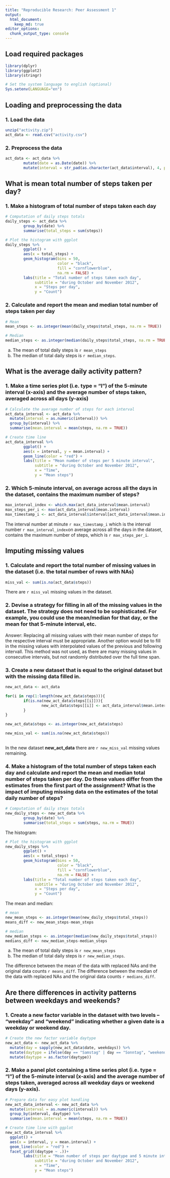 ```yaml
---
title: "Reproducible Research: Peer Assessment 1"
output: 
  html_document:
    keep_md: true
editor_options: 
  chunk_output_type: console
---
```


## Load required packages
```r
library(dplyr)
library(ggplot2)
library(stringr)
```

```r
# Set the system language to english (optional)
Sys.setenv(LANGUAGE="en")
```

## Loading and preprocessing the data

### 1. Load the data
```r
unzip("activity.zip")
act_data <- read.csv("activity.csv")
```

### 2. Preprocess the data
```r
act_data <- act_data %>% 
        mutate(date = as.Date(date)) %>%
        mutate(interval = str_pad(as.character(act_data$interval), 4, pad = "0"))
```

## What is mean total number of steps taken per day?

### 1. Make a histogram of total number of steps taken each day

```r
# Computation of daily steps totals
daily_steps <- act_data %>%
        group_by(date) %>%
        summarise(total_steps = sum(steps))
```

```r
# Plot the histogram with ggplot
daily_steps %>%
        ggplot() +
        aes(x = total_steps) +
        geom_histogram(bins = 50, 
                       color = "black",
                       fill = "cornflowerblue",
                       na.rm = FALSE) +
        labs(title = "Total number of steps taken each day",
             subtitle = "during October and November 2012",
             x = "Steps per day",
             y = "Count") 
```

### 2. Calculate and report the mean and median total number of steps taken per day

```r
# Mean
mean_steps <- as.integer(mean(daily_steps$total_steps, na.rm = TRUE))

# Median
median_steps <- as.integer(median(daily_steps$total_steps, na.rm = TRUE))
```

a. The mean of total daily steps is `r mean_steps`
b. The median of total daily steps is `r median_steps`.

## What is the average daily activity pattern?

### 1. Make a time series plot (i.e. type = "l") of the 5-minute interval (x-axis)  and the average number of steps taken, averaged across all days (y-axis)

```r
# Calculate the average number of steps for each interval
act_data_interval <- act_data %>%
  mutate(interval = as.numeric(interval)) %>%
  group_by(interval) %>%
  summarise(mean.interval = mean(steps, na.rm = TRUE))

# Create time line
act_data_interval %>%
        ggplot() +
        aes(x = interval, y = mean.interval) +
        geom_line(color = "red") +
        labs(title = "Mean number of steps per 5 minute interval",
             subtitle = "during October and November 2012",
             x = "Time",
             y = "Mean steps")
```

### 2. Which 5-minute interval, on average across all the days in the dataset, contains the maximum number of steps?

```r
max_interval_index <- which.max(act_data_interval$mean.interval)
max_steps_per_i <- max(act_data_interval$mean.interval)
max_timestamp_i <- act_data_interval$interval[act_data_interval$mean.interval == max_steps_per_i]


```

The interval number at minute `r max_timestamp_i` which is the interval number `r max_interval_index`on average across all the days in the dataset, contains the maximum number of steps, which is `r max_steps_per_i`. 

## Imputing missing values

### 1. Calculate and report the total number of missing values in the dataset (i.e. the total number of rows with NAs)

```r
miss_val <- sum(is.na(act_data$steps))
```

There are `r miss_val` missing values in the dataset.

### 2. Devise a strategy for filling in all of the missing values in the dataset. The strategy does not need to be sophisticated. For example, you could use the mean/median for that day, or the mean for that 5-minute interval, etc.

Answer: Replacing all missing values with their mean number of steps for the respective interval must be appropriate. Another option would be to fill in the missing values with interpolated values of the previous and following intervall. This method was not used, as there are many missing values in consecutive intervals, but not randomly distributed over the full time span.

### 3. Create a new dataset that is equal to the original dataset but with the missing data filled in.

```r

new_act_data <- act_data

for(i in rep(1:length(new_act_data$steps))){
        if(is.na(new_act_data$steps[[i]])){
                new_act_data$steps[[i]] <- act_data_interval$mean.interval[[1 + i %% 288]]
        }
}

new_act_data$steps <- as.integer(new_act_data$steps)

new_miss_val <- sum(is.na(new_act_data$steps))
        
```
In the new dataset **new_act_data** there are `r new_miss_val` missing values remaining.

### 4. Make a histogram of the total number of steps taken each day and calculate and report the mean and median total number of steps taken per day. Do these values differ from the estimates from the first part of the assignment? What is the impact of imputing missing data on the estimates of the total daily number of steps?

```r
# Computation of daily steps totals
new_daily_steps <- new_act_data %>%
        group_by(date) %>%
        summarise(total_steps = sum(steps, na.rm = TRUE))
```

The histogram:
```r
# Plot the histogram with ggplot
new_daily_steps %>%
        ggplot() +
        aes(x = total_steps) +
        geom_histogram(bins = 50, 
                       color = "black",
                       fill = "cornflowerblue",
                       na.rm = FALSE) +
        labs(title = "Total number of steps taken each day",
             subtitle = "during October and November 2012",
             x = "Steps per day",
             y = "Count") 
```

The mean and median:

```r
# mean
new_mean_steps <- as.integer(mean(new_daily_steps$total_steps))
means_diff <- new_mean_steps-mean_steps 

# median
new_median_steps <- as.integer(median(new_daily_steps$total_steps))
medians_diff <- new_median_steps-median_steps 
```

a. The mean of total daily steps is `r new_mean_steps`
b. The median of total daily steps is `r new_median_steps`.

The difference between the mean of the data with replaced NAs and the original data counts `r means_diff`.
The difference between the median of the data with replaced NAs and the original data counts `r medians_diff`.

## Are there differences in activity patterns between weekdays and weekends?

### 1. Create a new factor variable in the dataset with two levels – “weekday” and “weekend” indicating whether a given date is a weekday or weekend day.

```r
# Create the new factor variable daytype
new_act_data <- new_act_data %>%
  mutate(day = sapply(new_act_data$date, weekdays)) %>%
  mutate(daytype = ifelse(day == "Samstag" | day == "Sonntag", "weekend", "weekday")) %>%
  mutate(daytype = as.factor(daytype))
```

### 2. Make a panel plot containing a time series plot (i.e. type = "l") of the 5-minute interval (x-axis) and the average number of steps taken, averaged across all weekday days or weekend days (y-axis).

```r
# Prepare data for easy plot handling
new_act_data_interval <- new_act_data %>%
  mutate(interval = as.numeric(interval)) %>%
  group_by(interval, daytype) %>%
  summarise(mean.interval = mean(steps, na.rm = TRUE))

# Create time line with ggplot
new_act_data_interval %>%
  ggplot() +
  aes(x = interval, y = mean.interval) +
  geom_line(color = "red") +
  facet_grid((daytype ~ .))+
        labs(title = "Mean number of steps per daytype and 5 minute interval",
             subtitle = "during October and November 2012",
             x = "Time",
             y = "Mean steps")
```
